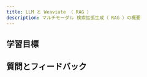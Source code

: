 ```yaml
---
title: LLM と Weaviate （ RAG ）
description: マルチモーダル 検索拡張生成（ RAG ）の概要
---
```

<!-- Like a subject number (e.g. CS101) -->

<!-- ## Overview -->

<!-- Provide context for this course, in addition to the concrete learning goals and outcomes. Why would someone want to do this unit? -->

<!-- :::warning TODO
Intro video here
::: -->

## <i class="fa-solid fa-bullseye-arrow"></i> 学習目標


<!-- Replace unitName with name from `unitData.js` - will pull in learning goals and outcomes -->
<LearningGoals unitName="mm_rag_ts"/>

## 質問とフィードバック


<DocsFeedback/>